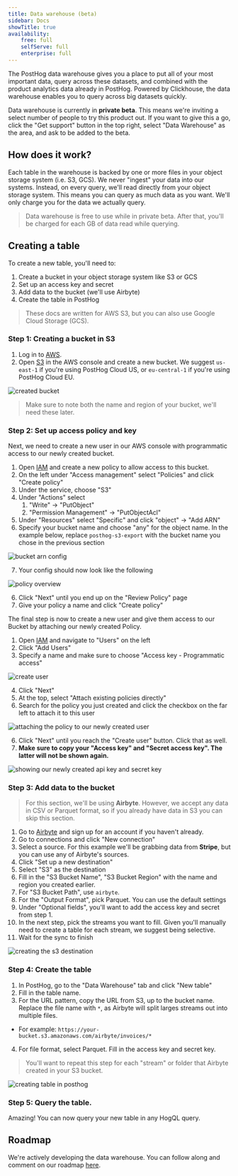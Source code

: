 ```yaml
---
title: Data warehouse (beta)
sidebar: Docs
showTitle: true
availability:
    free: full
    selfServe: full
    enterprise: full
---
```


The PostHog data warehouse gives you a place to put all of your most important data, query across these datasets, and combined with the product analytics data already in PostHog. Powered by Clickhouse, the data warehouse enables you to query across big datasets quickly. 

Data warehouse is currently in **private beta**. This means we're inviting a select number of people to try this product out. If you want to give this a go, click the "Get support" button in the top right, select "Data Warehouse" as the area, and ask to be added to the beta.

## How does it work?

Each table in the warehouse is backed by one or more files in your object storage system (i.e. S3, GCS). We never "ingest" your data into our systems. Instead, on every query, we'll read directly from your object storage system. This means you can query as much data as you want. We'll only charge you for the data we actually query.

> Data warehouse is free to use while in private beta. After that, you'll be charged for each GB of data read while querying.

## Creating a table

To create a new table, you'll need to:
1. Create a bucket in your object storage system like S3 or GCS
2. Set up an access key and secret
3. Add data to the bucket (we'll use Airbyte)
4. Create the table in PostHog

> These docs are written for AWS S3, but you can also use Google Cloud Storage (GCS).

### Step 1: Creating a bucket in S3

1. Log in to [AWS](https://console.aws.amazon.com/).
2. Open [S3](https://s3.console.aws.amazon.com/) in the AWS console and create a new bucket. We suggest `us-east-1` if you're using PostHog Cloud US, or `eu-central-1` if you're using PostHog Cloud EU.

![created bucket](../../images/docs/apps/s3-export/bucket.png)

> Make sure to note both the name and region of your bucket, we'll need these later.

### Step 2: Set up access policy and key

Next, we need to create a new user in our AWS console with programmatic access to our newly created bucket.

1. Open [IAM](https://console.aws.amazon.com/iam/home) and create a new policy to allow access to this bucket.
2. On the left under "Access management" select "Policies" and click "Create policy"
3. Under the service, choose "S3"
4. Under "Actions" select
    1. "Write" -> "PutObject"
    2. "Permission Management" -> "PutObjectAcl"
5. Under "Resources" select "Specific" and click "object" -> "Add ARN"
6. Specify your bucket name and choose "any" for the object name. In the example below, replace `posthog-s3-export` with the bucket name you chose in the previous section

![bucket arn config](../../images/docs/apps/s3-export/bucket-arn.png)

7. Your config should now look like the following

![policy overview](../../images/docs/apps/s3-export/policy-config.png)

6. Click "Next" until you end up on the "Review Policy" page
7. Give your policy a name and click "Create policy"

The final step is now to create a new user and give them access to our Bucket by attaching our newly created Policy.

1. Open [IAM](https://console.aws.amazon.com/iam/home) and navigate to "Users" on the left
2. Click "Add Users"
3. Specify a name and make sure to choose "Access key - Programmatic access"

![create user](../../images/docs/apps/s3-export/create-user.png)

4. Click "Next"
5. At the top, select "Attach existing policies directly"
6. Search for the policy you just created and click the checkbox on the far left to attach it to this user

![attaching the policy to our newly created user](../../images/docs/apps/s3-export/attach-policy.png)

6. Click "Next" until you reach the "Create user" button. Click that as well.
7. **Make sure to copy your "Access key" and "Secret access key". The latter will not be shown again.**

![showing our newly created api key and secret key](../../images/docs/apps/s3-export/access-keys.png)

### Step 3: Add data to the bucket

> For this section, we'll be using **Airbyte**. However, we accept any data in CSV or Parquet format, so if you already have data in S3 you can skip this section.

1. Go to [Airbyte](https://airbyte.com) and sign up for an account if you haven't already.
2. Go to connections and click "New connection"
3. Select a source. For this example we'll be grabbing data from **Stripe**, but you can use any of Airbyte's sources.
4. Click "Set up a new destination"
5. Select "S3" as the destination
6. Fill in the "S3 Bucket Name", "S3 Bucket Region" with the name and region you created earlier.
7. For "S3 Bucket Path", use `airbyte`.
8. For the "Output Format", pick Parquet. You can use the default settings
9. Under "Optional fields", you'll want to add the access key and secret from step 1.
10. In the next step, pick the streams you want to fill. Given you'll manually need to create a table for each stream, we suggest being selective.
11. Wait for the sync to finish

![creating the s3 destination](../../images/features/data-warehouse/airbyte-destination.png)

### Step 4: Create the table

1. In PostHog, go to the "Data Warehouse" tab and click "New table"
2. Fill in the table name.
3. For the URL pattern, copy the URL from S3, up to the bucket name. Replace the file name with `*`, as Airbyte will split larges streams out into multiple files.
  - For example: `https://your-bucket.s3.amazonaws.com/airbyte/invoices/*`
4. For file format, select Parquet. Fill in the access key and secret key.

> You'll want to repeat this step for each "stream" or folder that Airbyte created in your S3 bucket.

![creating table in posthog](../../images/features/data-warehouse/create-table.png)

### Step 5: Query the table.

Amazing! You can now query your new table in any HogQL query.

## Roadmap

We're actively developing the data warehouse. You can follow along and comment on our roadmap [here](https://github.com/orgs/PostHog/projects/84/views/6).
